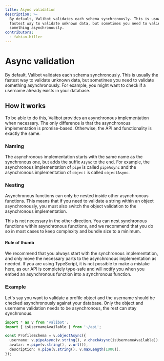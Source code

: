 ```yaml
---
title: Async validation
description: >-
  By default, Valibot validates each schema synchronously. This is usually the
  fastest way to validate unknown data, but sometimes you need to validate
  something asynchronously.
contributors:
  - fabian-hiller
---
```



# Async validation

By default, Valibot validates each schema synchronously. This is usually the fastest way to validate unknown data, but sometimes you need to validate something asynchronously. For example, you might want to check if a username already exists in your database.

## How it works

To be able to do this, Valibot provides an asynchronous implementation when necessary. The only difference is that the asynchronous implementation is promise-based. Otherwise, the API and functionality is exactly the same.

### Naming

The asynchronous implementation starts with the same name as the synchronous one, but adds the suffix `Async` to the end. For example, the asynchronous implementation of <Link href="/api/pipe/">`pipe`</Link> is called <Link href="/api/pipeAsync/">`pipeAsync`</Link> and the asynchronous implementation of <Link href="/api/object/">`object`</Link> is called <Link href="/api/objectAsync/">`objectAsync`</Link>.

### Nesting

Asynchronous functions can only be nested inside other asynchronous functions. This means that if you need to validate a string within an object asynchronously, you must also switch the object validation to the asynchronous implementation.

This is not necessary in the other direction. You can nest synchronous functions within asynchronous functions, and we recommend that you do so in most cases to keep complexity and bundle size to a minimum.

#### Rule of thumb

We recommend that you always start with the synchronous implementation, and only move the necessary parts to the asynchronous implementation as needed. If you are using TypeScript, it is not possible to make a mistake here, as our API is completely type-safe and will notify you when you embed an asynchronous function into a synchronous function.

### Example

Let's say you want to validate a profile object and the username should be checked asynchronously against your database. Only the object and username validation needs to be asynchronous, the rest can stay synchronous.

```ts
import * as v from 'valibot';
import { isUsernameAvailable } from '~/api';

const ProfileSchema = v.objectAsync({
  username: v.pipeAsync(v.string(), v.checkAsync(isUsernameAvailable)),
  avatar: v.pipe(v.string(), v.url()),
  description: v.pipe(v.string(), v.maxLength(1000)),
});
```
